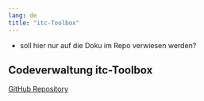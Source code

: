 ```yaml
---
lang: de
title: "itc-Toolbox"
---
```


::: {.callout-note}
* soll hier nur auf die Doku im Repo verwiesen werden?
:::

::: {.callout-tip appearance="simple"}
## Codeverwaltung itc-Toolbox

[GitHub Repository](https://github.com/iqb-berlin/testcenter)
:::


